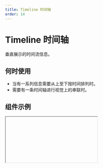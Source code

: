 ```yaml
---
title: Timeline 时间轴
order: 14
---
```


# Timeline 时间轴

垂直展示的时间流信息。

## 何时使用

- 当有一系列信息需要从上至下按时间排列时。
- 需要有一条时间轴进行视觉上的串联时。

## 组件示例


<Iframe url="https://www.aliwork.com/developer/timeLine-v2?isRenderNav=false" />

## 组件属性


<AttrTable
  dataSource={[
    {
      code: "dataSource",
      type: "array",
      default: `~~~json
      [{"title": {
        "zh_CN": "春天",
        "en_US": "Spring",
        "type": "i18n"
        },
        "time": "2021-03-10"
        },
        {
        "title": {
        "zh_CN": "夏天",
        "en_US": "Summer",
        "type": "i18n"
        },
        "time": "2016-06-11"
        },
        {
        "title": {
        "zh_CN": "秋天",
        "en_US": "Autumn",
        "type": "i18n"
        },
        "time": "2016-09-09"
        },
        {
        "title": {
        "zh_CN": "冬天",
        "en_US": "Winter",
        "type": "i18n"
        },
        "time": "2016-12-08"
        }]`,
      desc: "用于配置时间轴数据。",
    },
    {
      code: "fold",
      type: "array",
      default: `~~~json [{
        "foldArea": [
          1,
          2
          ],
          "foldShow": false
      }]`,
      desc: "用于配置数据折叠。",
    },
    {
      code: "animation",
      type: "boolean",
      default: "true",
      desc: "用于选择是否开启动画。",
    },
  ]}
/>
